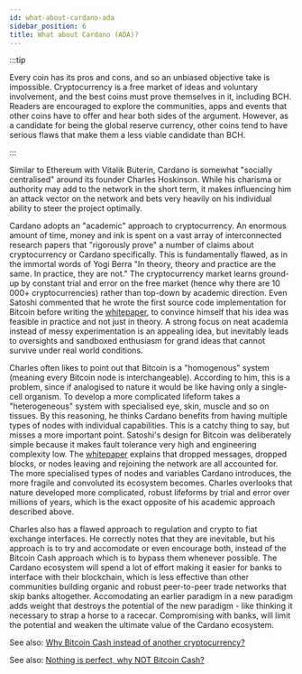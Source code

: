 ```yaml
---
id: what-about-cardano-ada
sidebar_position: 6
title: What about Cardano (ADA)?
---
```


:::tip

Every coin has its pros and cons, and so an unbiased objective take is impossible. Cryptocurrency is a free market of ideas and voluntary involvement, and the best coins must prove themselves in it, including BCH. Readers are encouraged to explore the communities, apps and events that other coins have to offer and hear both sides of the argument. However, as a candidate for being the global reserve currency, other coins tend to have serious flaws that make them a less viable candidate than BCH.

:::

Similar to Ethereum with Vitalik Buterin, Cardano is somewhat "socially centralised" around its founder Charles Hoskinson. While his charisma or authority may add to the network in the short term, it makes influencing him an attack vector on the network and bets very heavily on his individual ability to steer the project optimally.

Cardano adopts an "academic" approach to cryptocurrency. An enormous amount of time, money and ink is spent on a vast array of interconnected research papers that "rigorously prove" a number of claims about cryptocurrency or Cardano specifically. This is fundamentally flawed, as in the immortal words of Yogi Berra "In theory, theory and practice are the same. In practice, they are not." The cryptocurrency market learns ground-up by constant trial and error on the free market (hence why there are 10 000+ cryptocurrencies) rather than top-down by academic direction. Even Satoshi commented that he wrote the first source code implementation for Bitcoin before writing the [whitepaper](/bitcoin.pdf), to convince himself that his idea was feasible in practice and not just in theory. A strong focus on neat academia instead of messy experimentation is an appealing idea, but inevitably leads to oversights and sandboxed enthusiasm for grand ideas that cannot survive under real world conditions.

Charles often likes to point out that Bitcoin is a "homogenous" system (meaning every Bitcoin node is interchangeable). According to him, this is a problem, since if analogised to nature it would be like having only a single-cell organism. To develop a more complicated lifeform takes a "heterogeneous" system with specialised eye, skin, muscle and so on tissues. By this reasoning, he thinks Cardano benefits from having multiple types of nodes with individual capabilities. This is a catchy thing to say, but misses a more important point. Satoshi's design for Bitcoin was deliberately simple because it makes fault tolerance very high and engineering complexity low. The [whitepaper](/bitcoin.pdf) explains that dropped messages, dropped blocks, or nodes leaving and rejoining the network are all accounted for. The more specialised types of nodes and variables Cardano introduces, the more fragile and convoluted its ecosystem becomes. Charles overlooks that nature developed more complicated, robust lifeforms by trial and error over millions of years, which is the exact opposite of his academic approach described above.

Charles also has a flawed approach to regulation and crypto to fiat exchange interfaces. He correctly notes that they are inevitable, but his approach is to try and accomodate or even encourage both, instead of the Bitcoin Cash approach which is to bypass them whenever possible. The Cardano ecosystem will spend a lot of effort making it easier for banks to interface with their blockchain, which is less effective than other communities building organic and robust peer-to-peer trade networks that skip banks altogether. Accomodating an earlier paradigm in a new paradigm adds weight that destroys the potential of the new paradigm - like thinking it necessary to strap a horse to a racecar. Compromising with banks, will limit the potential and weaken the ultimate value of the Cardano ecosystem.

See also: [Why Bitcoin Cash instead of another cryptocurrency?](/faqs/BCH/why-bitcoin-cash)

See also: [Nothing is perfect, why NOT Bitcoin Cash?](/faqs/BCH/why-not-bitcoin-cash)
